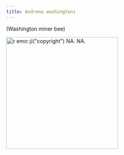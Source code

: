 ```yaml
---
title: Andrena washingtoni
---
```

(Washington miner bee)

[![`r emo::ji("copyright")` NA. NA.](NA){height=300}](NA)
